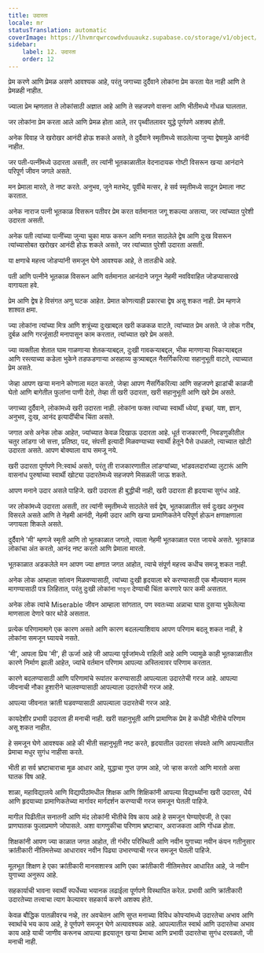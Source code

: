 ```yaml
---
title: उदारता
locale: mr
statusTranslation: automatic
coverImage: https://lhvmrqwrcowdvduuaukz.supabase.co/storage/v1/object/public/strapi-uploads/small_cover-educacion-fundamental.webp-2d51a7828a2b1309555be27f7e2a61a0.webp
sidebar:
    label: 12. उदारता
    order: 12
---
```

प्रेम करणे आणि प्रेमळ असणे आवश्यक आहे, परंतु जगाच्या दुर्दैवाने लोकांना प्रेम करता येत नाही आणि ते प्रेमळही नाहीत.

ज्याला प्रेम म्हणतात ते लोकांसाठी अज्ञात आहे आणि ते सहजपणे वासना आणि भीतीमध्ये गोंधळ घालतात.

जर लोकांना प्रेम करता आले आणि प्रेमळ होता आले, तर पृथ्वीतलावर युद्धे पूर्णपणे अशक्य होती.

अनेक विवाह जे खरोखर आनंदी होऊ शकले असते, ते दुर्दैवाने स्मृतीमध्ये साठलेल्या जुन्या द्वेषामुळे आनंदी नाहीत.

जर पती-पत्नींमध्ये उदारता असती, तर त्यांनी भूतकाळातील वेदनादायक गोष्टी विसरून खऱ्या आनंदाने परिपूर्ण जीवन जगले असते.

मन प्रेमाला मारते, ते नष्ट करते. अनुभव, जुने मतभेद, पूर्वीचे मत्सर, हे सर्व स्मृतीमध्ये साठून प्रेमाला नष्ट करतात.

अनेक नाराज पत्नी भूतकाळ विसरून पतीवर प्रेम करत वर्तमानात जगू शकल्या असत्या, जर त्यांच्यात पुरेशी उदारता असती.

अनेक पती त्यांच्या पत्नींच्या जुन्या चुका माफ करून आणि मनात साठलेले द्वेष आणि दुःख विसरून त्यांच्यासोबत खरोखर आनंदी होऊ शकले असते, जर त्यांच्यात पुरेशी उदारता असती.

या क्षणाचे महत्त्व जोडप्यांनी समजून घेणे आवश्यक आहे, ते तातडीचे आहे.

पती आणि पत्नीने भूतकाळ विसरून आणि वर्तमानात आनंदाने जगून नेहमी नवविवाहित जोडप्यासारखे वागायला हवे.

प्रेम आणि द्वेष हे विसंगत अणु घटक आहेत. प्रेमात कोणत्याही प्रकारचा द्वेष असू शकत नाही. प्रेम म्हणजे शाश्वत क्षमा.

ज्या लोकांना त्यांच्या मित्र आणि शत्रूंच्या दुःखाबद्दल खरी कळकळ वाटते, त्यांच्यात प्रेम असते. जे लोक गरीब, दुर्बळ आणि गरजूंसाठी मनापासून काम करतात, त्यांच्यात खरे प्रेम असते.

ज्या व्यक्तीला शेतात घाम गाळणाऱ्या शेतकऱ्याबद्दल, दुःखी गावकऱ्याबद्दल, भीक मागणाऱ्या भिकाऱ्याबद्दल आणि रस्त्याच्या कडेला भुकेने तडफडणाऱ्या असहाय्य कुत्र्याबद्दल नैसर्गिकरित्या सहानुभूती वाटते, त्याच्यात प्रेम असते.

जेव्हा आपण खऱ्या मनाने कोणाला मदत करतो, जेव्हा आपण नैसर्गिकरित्या आणि सहजपणे झाडांची काळजी घेतो आणि बागेतील फुलांना पाणी देतो, तेव्हा ती खरी उदारता, खरी सहानुभूती आणि खरे प्रेम असते.

जगाच्या दुर्दैवाने, लोकांमध्ये खरी उदारता नाही. लोकांना फक्त त्यांच्या स्वार्थी ध्येयां, इच्छां, यश, ज्ञान, अनुभव, दुःख, आनंद इत्यादींचीच चिंता असते.

जगात असे अनेक लोक आहेत, ज्यांच्यात केवळ दिखाऊ उदारता आहे. धूर्त राजकारणी, निवडणुकीतील चतुर लांडगा जो सत्ता, प्रतिष्ठा, पद, संपत्ती इत्यादी मिळवण्याच्या स्वार्थी हेतूने पैसे उधळतो, त्याच्यात खोटी उदारता असते. आपण बोक्याला वाघ समजू नये.

खरी उदारता पूर्णपणे नि:स्वार्थ असते, परंतु ती राजकारणातील लांडग्यांच्या, भांडवलदारांच्या लुटारूं आणि वासनांध पुरुषांच्या स्वार्थी खोट्या उदारतेमध्ये सहजपणे मिसळली जाऊ शकते.

आपण मनाने उदार असले पाहिजे. खरी उदारता ही बुद्धीची नाही, खरी उदारता ही हृदयाचा सुगंध आहे.

जर लोकांमध्ये उदारता असती, तर त्यांनी स्मृतीमध्ये साठलेले सर्व द्वेष, भूतकाळातील सर्व दुःखद अनुभव विसरले असते आणि ते नेहमी आनंदी, नेहमी उदार आणि खऱ्या प्रामाणिकतेने परिपूर्ण होऊन क्षणाक्षणाला जगायला शिकले असते.

दुर्दैवाने 'मी' म्हणजे स्मृती आणि तो भूतकाळात जगतो, त्याला नेहमी भूतकाळात परत जायचे असते. भूतकाळ लोकांचा अंत करतो, आनंद नष्ट करतो आणि प्रेमाला मारतो.

भूतकाळात अडकलेले मन आपण ज्या क्षणात जगत आहोत, त्याचे संपूर्ण महत्त्व कधीच समजू शकत नाही.

अनेक लोक आम्हाला सांत्वन मिळवण्यासाठी, त्यांच्या दुःखी हृदयाला बरे करण्यासाठी एक मौल्यवान मलम मागण्यासाठी पत्र लिहितात, परंतु दुःखी लोकांना সান্ত্বনা देण्याची चिंता करणारे फार कमी असतात.

अनेक लोक त्यांचे Miserable जीवन आम्हाला सांगतात, पण स्वतःच्या अन्नाचा घास दुसऱ्या भुकेलेल्या माणसाला देणारे फार थोडे असतात.

प्रत्येक परिणामामागे एक कारण असते आणि कारण बदलल्याशिवाय आपण परिणाम बदलू शकत नाही, हे लोकांना समजून घ्यायचे नसते.

'मी', आपला प्रिय 'मी', ही ऊर्जा आहे जी आपल्या पूर्वजांमध्ये राहिली आहे आणि ज्यामुळे काही भूतकाळातील कारणे निर्माण झाली आहेत, ज्यांचे वर्तमान परिणाम आपल्या अस्तित्वावर परिणाम करतात.

कारणे बदलण्यासाठी आणि परिणामांचे रूपांतर करण्यासाठी आपल्याला उदारतेची गरज आहे. आपल्या जीवनाची नौका हुशारीने चालवण्यासाठी आपल्याला उदारतेची गरज आहे.

आपल्या जीवनात क्रांती घडवण्यासाठी आपल्याला उदारतेची गरज आहे.

कायदेशीर प्रभावी उदारता ही मनाची नाही. खरी सहानुभूती आणि प्रामाणिक प्रेम हे कधीही भीतीचे परिणाम असू शकत नाहीत.

हे समजून घेणे आवश्यक आहे की भीती सहानुभूती नष्ट करते, हृदयातील उदारता संपवते आणि आपल्यातील प्रेमाचा मधुर सुगंध नाहीसा करते.

भीती हा सर्व भ्रष्टाचाराचा मूळ आधार आहे, युद्धाचा गुप्त उगम आहे, जो ऱ्हास करतो आणि मारतो असा घातक विष आहे.

शाळा, महाविद्यालये आणि विद्यापीठांमधील शिक्षक आणि शिक्षिकांनी आपल्या विद्यार्थ्यांना खरी उदारता, धैर्य आणि हृदयाच्या प्रामाणिकतेच्या मार्गावर मार्गदर्शन करण्याची गरज समजून घेतली पाहिजे.

मागील पिढीतील सनातनी आणि मंद लोकांनी भीतीचे विष काय आहे हे समजून घेण्याऐवजी, ते एका प्राणघातक फुलाप्रमाणे जोपासले. अशा वागणुकीचा परिणाम भ्रष्टाचार, अराजकता आणि गोंधळ होता.

शिक्षकांनी आपण ज्या काळात जगत आहोत, ती गंभीर परिस्थिती आणि नवीन युगाच्या नवीन कंपन गतीनुसार क्रांतीकारी नीतिमत्तेच्या आधारावर नवीन पिढ्या उभारण्याची गरज समजून घेतली पाहिजे.

मूलभूत शिक्षण हे एका क्रांतीकारी मानसशास्त्र आणि एका क्रांतीकारी नीतिमत्तेवर आधारित आहे, जे नवीन युगाच्या अनुरूप आहे.

सहकार्याची भावना स्वार्थी स्पर्धेच्या भयानक लढाईला पूर्णपणे विस्थापित करेल. प्रभावी आणि क्रांतीकारी उदारतेच्या तत्त्वाचा त्याग केल्यावर सहकार्य करणे अशक्य होते.

केवळ बौद्धिक पातळीवरच नव्हे, तर अवचेतन आणि सुप्त मनाच्या विविध कोपऱ्यांमध्ये उदारतेचा अभाव आणि स्वार्थाचे भय काय आहे, हे पूर्णपणे समजून घेणे अत्यावश्यक आहे. आपल्यातील स्वार्थ आणि उदारतेचा अभाव काय आहे याची जाणीव करूनच आपल्या हृदयातून खऱ्या प्रेमाचा आणि प्रभावी उदारतेचा सुगंध दरवळतो, जी मनाची नाही.
